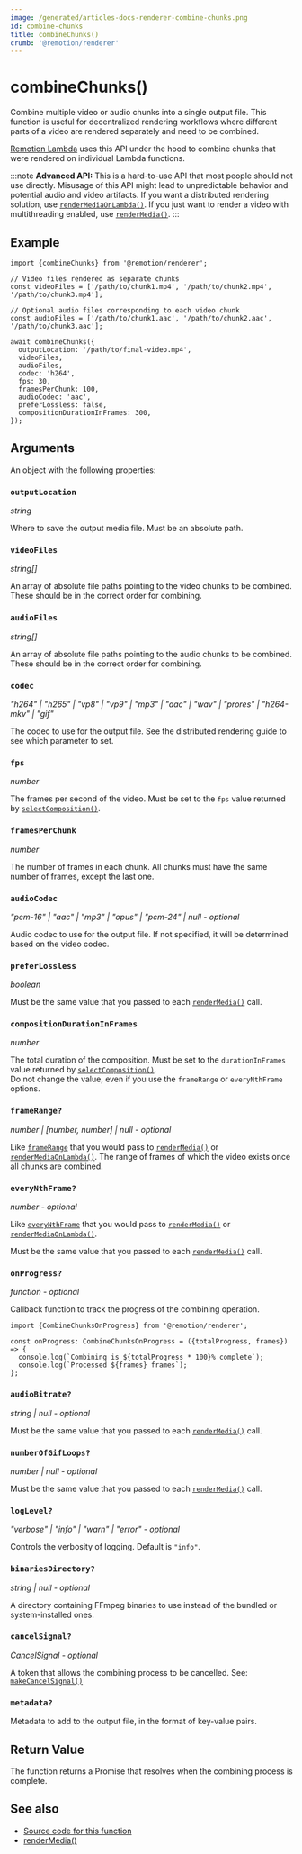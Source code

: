 ```yaml
---
image: /generated/articles-docs-renderer-combine-chunks.png
id: combine-chunks
title: combineChunks()
crumb: '@remotion/renderer'
---
```


# combineChunks()<AvailableFrom v="4.0.279" />

Combine multiple video or audio chunks into a single output file. This function is useful for decentralized rendering workflows where different parts of a video are rendered separately and need to be combined.

[Remotion Lambda](/docs/lambda) uses this API under the hood to combine chunks that were rendered on individual Lambda functions.

:::note
**Advanced API:** This is a hard-to-use API that most people should not use directly. Misusage of this API might lead to unpredictable behavior and potential audio and video artifacts. If you want a distributed rendering solution, use [`renderMediaOnLambda()`](/docs/lambda/rendermediaonlambda). If you just want to render a video with multithreading enabled, use [`renderMedia()`](/docs/renderer/render-media).
:::

## Example

```tsx twoslash title="combine.mjs"
import {combineChunks} from '@remotion/renderer';

// Video files rendered as separate chunks
const videoFiles = ['/path/to/chunk1.mp4', '/path/to/chunk2.mp4', '/path/to/chunk3.mp4'];

// Optional audio files corresponding to each video chunk
const audioFiles = ['/path/to/chunk1.aac', '/path/to/chunk2.aac', '/path/to/chunk3.aac'];

await combineChunks({
  outputLocation: '/path/to/final-video.mp4',
  videoFiles,
  audioFiles,
  codec: 'h264',
  fps: 30,
  framesPerChunk: 100,
  audioCodec: 'aac',
  preferLossless: false,
  compositionDurationInFrames: 300,
});
```

## Arguments

An object with the following properties:

### `outputLocation`

_string_

Where to save the output media file. Must be an absolute path.

### `videoFiles`

_string[]_

An array of absolute file paths pointing to the video chunks to be combined. These should be in the correct order for combining.

### `audioFiles`

_string[]_

An array of absolute file paths pointing to the audio chunks to be combined. These should be in the correct order for combining.

### `codec`

_"h264" | "h265" | "vp8" | "vp9" | "mp3" | "aac" | "wav" | "prores" | "h264-mkv" | "gif"_

The codec to use for the output file. See the distributed rendering guide to see which parameter to set.

### `fps`

_number_

The frames per second of the video. Must be set to the `fps` value returned by [`selectComposition()`](/docs/renderer/select-composition).

### `framesPerChunk`

_number_

The number of frames in each chunk. All chunks must have the same number of frames, except the last one.

### `audioCodec`

_"pcm-16" | "aac" | "mp3" | "opus" | "pcm-24" | null - optional_

Audio codec to use for the output file. If not specified, it will be determined based on the video codec.

### `preferLossless`

_boolean_

Must be the same value that you passed to each [`renderMedia()`](/docs/renderer/render-media) call.

### `compositionDurationInFrames`

_number_

The total duration of the composition. Must be set to the `durationInFrames` value returned by [`selectComposition()`](/docs/renderer/select-composition).  
Do not change the value, even if you use the `frameRange` or `everyNthFrame` options.

### `frameRange?`

_number | [number, number] | null - optional_

Like [`frameRange`](/docs/renderer/render-media#framerange) that you would pass to [`renderMedia()`](/docs/renderer/render-media) or [`renderMediaOnLambda()`](/docs/lambda/rendermediaonlambda). The range of frames of which the video exists once all chunks are combined.

### `everyNthFrame?`

_number - optional_

Like [`everyNthFrame`](/docs/renderer/render-media#everynthframe) that you would pass to [`renderMedia()`](/docs/renderer/render-media) or [`renderMediaOnLambda()`](/docs/lambda/rendermediaonlambda).

Must be the same value that you passed to each [`renderMedia()`](/docs/renderer/render-media) call.

### `onProgress?`

_function - optional_

Callback function to track the progress of the combining operation.

```tsx twoslash
import {CombineChunksOnProgress} from '@remotion/renderer';

const onProgress: CombineChunksOnProgress = ({totalProgress, frames}) => {
  console.log(`Combining is ${totalProgress * 100}% complete`);
  console.log(`Processed ${frames} frames`);
};
```

### `audioBitrate?`

_string | null - optional_

Must be the same value that you passed to each [`renderMedia()`](/docs/renderer/render-media) call.

### `numberOfGifLoops?`

_number | null - optional_

Must be the same value that you passed to each [`renderMedia()`](/docs/renderer/render-media) call.

### `logLevel?`

_"verbose" | "info" | "warn" | "error" - optional_

Controls the verbosity of logging. Default is `"info"`.

### `binariesDirectory?`

_string | null - optional_

A directory containing FFmpeg binaries to use instead of the bundled or system-installed ones.

### `cancelSignal?`

_CancelSignal - optional_

A token that allows the combining process to be cancelled. See: [`makeCancelSignal()`](/docs/renderer/make-cancel-signal)

### `metadata?`

Metadata to add to the output file, in the format of key-value pairs.

## Return Value

The function returns a Promise that resolves when the combining process is complete.

## See also

- [Source code for this function](https://github.com/remotion-dev/remotion/blob/main/packages/renderer/src/combine-chunks.ts)
- [renderMedia()](/docs/renderer/render-media)

